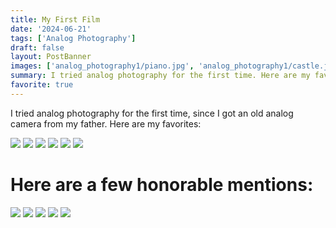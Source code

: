 ```yaml
---
title: My First Film 
date: '2024-06-21'
tags: ['Analog Photography']
draft: false
layout: PostBanner
images: ['analog_photography1/piano.jpg', 'analog_photography1/castle.jpg', 'analog_photography1/city_dawn.jpg', 'analog_photography1/fair_longshot.jpg', 'analog_photography1/fair_closeup.jpg', 'analog_photography1/squirrel_tree.jpg']
summary: I tried analog photography for the first time. Here are my favorite photos.
favorite: true
---
```


I tried analog photography for the first time, since I got an old analog camera from my father. Here are my favorites:  

<div className="columns-1 gap-10 sm:columns-2 mb-10">
  <Image width={1000} height={1000} className="rounded-lg mt-0" src='analog_photography1/city_dawn.jpg' />
  <Image width={1000} height={1000} className="rounded-lg" src='analog_photography1/squirrel_tree.jpg' />
  <Image width={1000} height={1000} className="rounded-lg" src='analog_photography1/fair_longshot.jpg' />
  <Image width={1000} height={1000} className="rounded-lg" src='analog_photography1/fair_closeup.jpg' />
  <Image width={1000} height={1000} className="rounded-lg" src='analog_photography1/piano.jpg' />
  <Image width={1000} height={1000} className="rounded-lg" src='analog_photography1/castle.jpg' />
</div>

# Here are a few honorable mentions:

<div className="columns-1 gap-10 sm:columns-2">
  <Image width={1000} height={1000} className="rounded-lg mt-0" src='analog_photography1/plant_in_a_jar.jpg' />
  <Image width={1000} height={1000} className="rounded-lg" src='analog_photography1/container.jpg' />
  <Image width={1000} height={1000} className="rounded-lg" src='analog_photography1/psychedelic_bee.jpg' />
  <Image width={1000} height={1000} className="rounded-lg" src='analog_photography1/industrial.jpg' />
  <Image width={1000} height={1000} className="rounded-lg" src='analog_photography1/sphinx.jpg' />
</div>